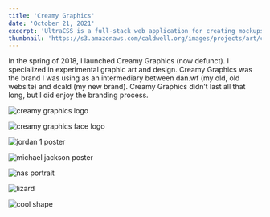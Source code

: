 ```yaml
---
title: 'Creamy Graphics'
date: 'October 21, 2021'
excerpt: 'UltraCSS is a full-stack web application for creating mockups and graphics with CSS.'
thumbnail: 'https://s3.amazonaws.com/caldwell.org/images/projects/art/creamy-graphics/thumbnail.svg'
---
```


<PrintPageContainer>
<Md>
In the spring of 2018, I launched Creamy Graphics (now defunct). I specialized in experimental graphic art and design. Creamy Graphics was the brand I was using as an intermediary between dan.wf (my old, old website) and dcald (my new brand). Creamy Graphics didn’t last all that long, but I did enjoy the branding process.

<Image
    src="https://s3.amazonaws.com/caldwell.org/images/projects/art/creamy-graphics/creamy-graphics-logo.jpg"
    alt="creamy graphics logo"
    fullWidth={false}
/>
</Md>

<Image
    src="https://s3.amazonaws.com/caldwell.org/images/projects/art/creamy-graphics/creamy-graphics-face-logo.jpg"
    alt="creamy graphics face logo"
    caption="The original face logo"
/>

<Image
    src="https://s3.amazonaws.com/caldwell.org/images/projects/art/creamy-graphics/jordan-1-poster.png"
    alt="jordan 1 poster"
    caption="Poster design for Jordan 1 Breds"
/>

<Image
    src="https://s3.amazonaws.com/caldwell.org/images/projects/art/creamy-graphics/michael-jackson-poster.jpg"
    alt="michael jackson poster"
    caption="Michael Jackson Poster"
/>

<Image
    src="https://s3.amazonaws.com/caldwell.org/images/projects/art/creamy-graphics/nas-portrait.png"
    alt="nas portrait"
    caption="Nas portrait"
/>

<Image
    src="https://s3.amazonaws.com/caldwell.org/images/projects/art/creamy-graphics/lizard.png"
    alt="lizard"
    caption="Lizard"
/>

<Image
    src="https://s3.amazonaws.com/caldwell.org/images/projects/art/creamy-graphics/cool-shape.png"
    alt="cool shape"
    caption="Cool shape"
/>
</PrintPageContainer>